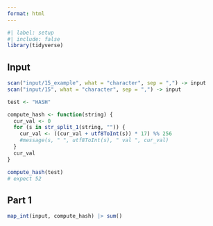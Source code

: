 ```yaml
---
format: html
---
```


```r
#| label: setup
#| include: false
library(tidyverse)
```

## Input

```r
scan("input/15_example", what = "character", sep = ",") -> input
scan("input/15", what = "character", sep = ",") -> input
```



```r
test <- "HASH"

compute_hash <- function(string) {
  cur_val <- 0
  for (s in str_split_1(string, "")) {
    cur_val <- ((cur_val + utf8ToInt(s)) * 17) %% 256
    #message(s, " ", utf8ToInt(s), " val ", cur_val)
  }
  cur_val
}

compute_hash(test)
# expect 52

```


## Part 1

```r
map_int(input, compute_hash) |> sum()
```



